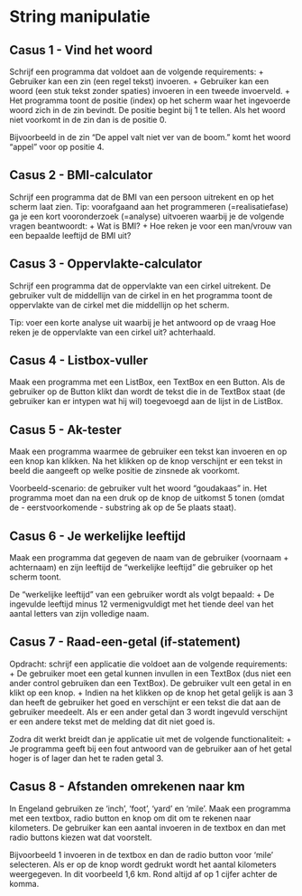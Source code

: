 # String manipulatie

## Casus 1 - Vind het woord 
Schrijf een programma dat voldoet aan de volgende requirements: 
+ Gebruiker kan een zin (een regel tekst) invoeren. 
+ Gebruiker kan een woord (een stuk tekst zonder spaties) invoeren in een tweede invoerveld. 
+ Het programma toont de positie (index) op het scherm waar het ingevoerde woord zich in de zin bevindt. De positie begint bij 1 te tellen. Als het woord niet voorkomt in de zin dan is de positie 0. 

Bijvoorbeeld in de zin "De appel valt niet ver van de boom." komt het woord "appel" voor op positie 4. 

## Casus 2 - BMI-calculator 
Schrijf een programma dat de BMI van een persoon uitrekent en op het scherm laat zien. 
Tip: voorafgaand aan het programmeren (=realisatiefase) ga je een kort vooronderzoek (=analyse) uitvoeren waarbij je de volgende vragen beantwoordt: 
+ Wat is BMI? 
+ Hoe reken je voor een man/vrouw van een bepaalde leeftijd de BMI uit? 
 
## Casus 3 - Oppervlakte-calculator 
Schrijf een programma dat de oppervlakte van een cirkel uitrekent. De gebruiker vult de middellijn van de cirkel in en het programma toont de oppervlakte van de cirkel met die middellijn op het scherm. 

Tip: voer een korte analyse uit waarbij je het antwoord op de vraag Hoe reken je de oppervlakte van een cirkel uit? achterhaald. 

## Casus 4 - Listbox-vuller 
Maak een programma met een ListBox, een TextBox en een Button. Als de gebruiker op de Button klikt dan wordt de tekst die in de TextBox staat (de gebruiker kan er intypen wat hij wil) toegevoegd aan de lijst in de ListBox. 

## Casus 5 - Ak-tester 
Maak een programma waarmee de gebruiker een tekst kan invoeren en op een knop kan klikken. Na het klikken op de knop verschijnt er een tekst in beeld die aangeeft op welke positie de zinsnede ak voorkomt. 

Voorbeeld-scenario: de gebruiker vult het woord "goudakaas" in. Het programma moet dan na een druk op de knop de uitkomst 5 tonen (omdat de - eerstvoorkomende - substring ak op de 5e plaats staat). 

## Casus 6 - Je werkelijke leeftijd 
Maak een programma dat gegeven de naam van de gebruiker (voornaam + achternaam) en zijn leeftijd de "werkelijke leeftijd" die gebruiker op het scherm toont. 

De "werkelijke leeftijd" van een gebruiker wordt als volgt bepaald:
+ De ingevulde leeftijd minus 12 vermenigvuldigt met het tiende deel van het aantal letters van zijn volledige naam. 

## Casus 7 - Raad-een-getal (if-statement) 
Opdracht: schrijf een applicatie die voldoet aan de volgende requirements: 
+ De gebruiker moet een getal kunnen invullen in een TextBox (dus niet een ander control gebruiken dan een TextBox). De gebruiker vult een getal in en klikt op een knop. 
+ Indien na het klikken op de knop het getal gelijk is aan 3 dan heeft de gebruiker het goed en verschijnt er een tekst die dat aan de gebruiker meedeelt. Als er een ander getal dan 3 wordt ingevuld verschijnt er een andere tekst met de melding dat dit niet goed is. 

Zodra dit werkt breidt dan je applicatie uit met de volgende functionaliteit: 
+ Je programma geeft bij een fout antwoord van de gebruiker aan of het getal hoger is of lager dan het te raden getal 3. 
 
## Casus 8 - Afstanden omrekenen naar km 
In Engeland gebruiken ze 'inch', 'foot', 'yard' en 'mile'. Maak een programma met een textbox, radio button en knop om dit om te rekenen naar kilometers. 
De gebruiker kan een aantal invoeren in de textbox en dan met radio buttons kiezen wat dat voorstelt. 

Bijvoorbeeld 1 invoeren in de textbox en dan de radio button voor 'mile' selecteren. Als er op de knop wordt gedrukt wordt het aantal kilometers  weergegeven. In dit voorbeeld 1,6 km. Rond altijd af op 1 cijfer achter de komma. 
